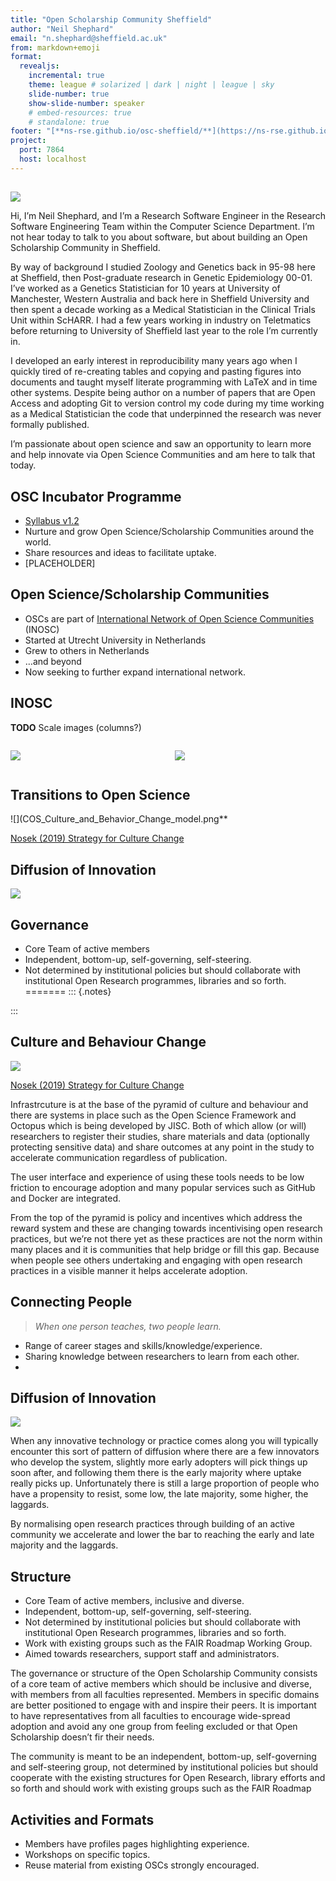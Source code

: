 ```yaml
---
title: "Open Scholarship Community Sheffield"
author: "Neil Shephard"
email: "n.shephard@sheffield.ac.uk"
from: markdown+emoji
format:
  revealjs:
    incremental: true
    theme: league # solarized | dark | night | league | sky
    slide-number: true
    show-slide-number: speaker
    # embed-resources: true
    # standalone: true
footer: "[**ns-rse.github.io/osc-sheffield/**](https://ns-rse.github.io/osc-sheffield/#/title-slide)"
project:
  port: 7864
  host: localhost
---
```



##

![](img/OSC\ Sheffield.png)

::: {.notes}
Hi, I'm Neil Shephard, and I'm a Research Software Engineer in the Research Software Engineering Team within the
Computer Science Department. I'm not hear today to talk to you about software, but about building an Open Scholarship
Community in Sheffield.

By way of background I studied Zoology and Genetics back in 95-98 here at Sheffield, then Post-graduate research in
Genetic Epidemiology 00-01. I've worked as a Genetics Statistician for 10 years at University of Manchester, Western
Australia and back here in Sheffield University and then spent a decade working as a Medical Statistician in the
Clinical Trials Unit within ScHARR. I had a few years working in industry on Teletmatics before returning to University
of Sheffield last year to the role I'm currently in.

I developed an early interest in reproducibility many years ago when I quickly tired of re-creating tables and copying
and pasting figures into documents and taught myself literate programming with LaTeX and in time other systems. Despite
being author on a number of papers that are Open Access and adopting Git to version control my code during my time
working as a Medical Statistician the code that underpinned the research was never formally published.

I'm passionate about open science and saw an opportunity to learn more and help innovate via Open Science Communities
and am here to talk that today.
:::

## OSC Incubator Programme


+ [Syllabus v1.2](https://www.osc-international.com/)
+ Nurture and grow Open Science/Scholarship Communities around the world.
+ Share resources and ideas to facilitate uptake.
+ [PLACEHOLDER]

## Open Science/Scholarship Communities

+ OSCs are part of [International Network of Open Science Communities](https://www.osc-international.com/) (INOSC)
+ Started at Utrecht University in Netherlands
+ Grew to others in Netherlands
+ ...and beyond
+ Now seeking to further expand international network.


::: {.notes}

:::

## INOSC

**TODO** Scale images (columns?)

:::: {.columns}

::: {.column width="50%"}
![](img/osc-nl-1.jpg)
:::

::: {.column width="50%"}
![](img/inosc-world.png)
:::

::::

## Transitions to Open Science

![](COS_Culture_and_Behavior_Change_model.png**

[Nosek (2019) Strategy for Culture Change](img/COS_Culture_and_Behavior_Change_model.png)


## Diffusion of Innovation

![](img/Diffusion_of_innovations.svg)

## Governance

+ Core Team of active members
+ Independent, bottom-up, self-governing, self-steering.
+ Not determined by institutional policies but should collaborate with institutional Open Research programmes, libraries
  and so forth.
=======
::: {.notes}

:::


## Culture and Behaviour Change

![](img/COS_Culture_and_Behavior_Change_model.png)

[Nosek (2019) Strategy for Culture Change](img/COS_Culture_and_Behavior_Change_model.png)

::: {.notes}
Infrastrcuture is at the base of the pyramid of culture and behaviour and there are systems in place such as the Open
Science Framework and Octopus which is being developed by JISC. Both of which allow (or will) researchers to register
their studies, share materials and data (optionally protecting sensitive data) and share outcomes at any point in the
study to accelerate communication regardless of publication.

The user interface and experience of using these tools needs to be low friction to encourage adoption and many popular
services such as GitHub and Docker are integrated.

From the top of the pyramid is policy and incentives which address the reward system and these are changing towards
incentivising open research practices, but we're not there yet as these practices are not the norm within many places
and it is communities that help bridge or fill this gap. Because when people see others undertaking and engaging with
open research practices in a visible manner it helps accelerate adoption.
:::





## Connecting People

> _When one person teaches, two people learn._

+ Range of career stages and skills/knowledge/experience.
+ Sharing knowledge between researchers to learn from each other.
+

::: {.notes}

:::





## Diffusion of Innovation

![](img/diffusion_innovation.png)

::: {.notes}
When any innovative technology or practice comes along you will typically encounter this sort of pattern of diffusion
where there are a few innovators who develop the system, slightly more early adopters will pick things up soon after,
and following them there is the early majority where uptake really picks up. Unfortunately there is still a large
proportion of people who have a propensity to resist, some low, the late majority, some higher, the laggards.

By normalising open research practices through building of an active community we accelerate and lower the bar to
reaching the early and late majority and the laggards.
:::


## Structure

+ Core Team of active members, inclusive and diverse.
+ Independent, bottom-up, self-governing, self-steering.
+ Not determined by institutional policies but should collaborate with institutional Open Research programmes, libraries
  and so forth.
+ Work with existing groups such as the FAIR Roadmap Working Group.
+ Aimed towards researchers, support staff and administrators.

::: {.notes}
The governance or structure of the Open Scholarship Community consists of a core team of active members which should be
inclusive and diverse, with members from all faculties represented. Members in specific domains are better positioned to
engage with and inspire their peers. It is important to have representatives from all faculties to encourage wide-spread
adoption and avoid any one group from feeling excluded or that Open Scholarship doesn't fir their needs.

The community is meant to be an independent, bottom-up, self-governing and self-steering group, not determined by
institutional policies but should cooperate with the existing structures for Open Research, library efforts and so
forth and should work with existing groups such as the FAIR Roadmap
:::

## Activities and Formats

+ Members have profiles pages highlighting experience.
+ Workshops on specific topics.
+ Reuse material from existing OSCs strongly encouraged.


::: {.notes}

:::


<!-- ## Title -->

<!-- ::: {.notes} -->

<!-- ::: -->
